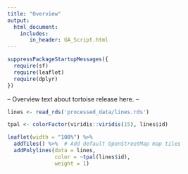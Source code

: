 ```yaml
---
title: "Overview"
output: 
  html_document:
    includes:
       in_header: GA_Script.html
---
```


```r
suppressPackageStartupMessages({
  require(sf)
  require(leaflet)
  require(dplyr)
})
```

  
-- Overview text about tortoise release here. --
  
  

```r
lines <- read_rds('processed_data/lines.rds')

tpal <- colorFactor(viridis::viridis(15), lines$id)

leaflet(width = "100%") %>%
  addTiles() %>%  # Add default OpenStreetMap map tiles
  addPolylines(data = lines,
               color = ~tpal(lines$id),
               weight = 1)

```